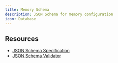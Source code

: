 ```yaml
---
title: Memory Schema
description: JSON Schema for memory configuration
icon: Database
---
```



<SchemaParams
  schema={memorySchema}
  title="Memory Configuration Schema"
  collapsible={true}
  defaultExpanded={true}
  paramType="path"
/>

## Resources

- [JSON Schema Specification](https://json-schema.org/)
- [JSON Schema Validator](https://www.jsonschemavalidator.net/)
